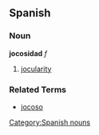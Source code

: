 == Spanish == 
=== Noun === 
'''jocosidad''' ''f'' 
# [[jocularity]] 

=== Related Terms ===
*[[jocoso]]
[[Category:Spanish nouns]]